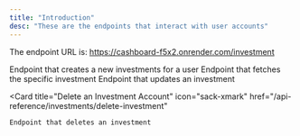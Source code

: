 ```yaml
---
title: "Introduction"
desc: "These are the endpoints that interact with user accounts"
---
```


The endpoint URL is: https://cashboard-f5x2.onrender.com/investment

<CardGroup cols={2}>
    <Card
        title="Create a Investments Account"
        icon="plus"
        href="/api-reference/investments/create-an-investment"
    >
        Endpoint that creates a new investments for a user
  </Card>
  <Card
    title="Get Investment"
    icon="money-bill-trend-up"
    href="/api-reference/investments/investment"
  >
    Endpoint that fetches the specific investment
  </Card>
  <Card
    title="Update an Investment Account"
    icon="hand-holding-dollar"
    href="/api-reference/investments/update-investment"
  >
    Endpoint that updates an investment
  </Card>
  
  <Card
    title="Delete an Investment Account"
    icon="sack-xmark"
    href="/api-reference/investments/delete-investment"
  >
    Endpoint that deletes an investment
  </Card>
</CardGroup>
